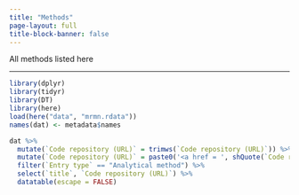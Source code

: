 ```yaml
---
title: "Methods"
page-layout: full
title-block-banner: false
---
```


All methods listed here

---

```r
library(dplyr)
library(tidyr)
library(DT)
library(here)
load(here("data", "mrmn.rdata"))
names(dat) <- metadata$names

dat %>%
  mutate(`Code repository (URL)` = trimws(`Code repository (URL)`)) %>%
  mutate(`Code repository (URL)` = paste0('<a href = ', shQuote(`Code repository (URL)`), '>', `Code repository (URL)`, '</a>')) %>%
  filter(`Entry type` == "Analytical method") %>%
  select(`title`, `Code repository (URL)`) %>%
  datatable(escape = FALSE)
```
